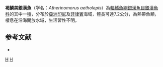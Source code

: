 {{Speciesbox 
| status = NE
| status_system = IUCN3.1
| taxon = Atherinomorus aetholepis
| authority = [[Kimura|Kimura]], [[Iwatsuki|Iwatsuki]] & [[Yoshino|Yoshino]], 2002
| synonyms = 
}}
'''褐鱗美銀漢魚'''（学名：''Atherinomorus aetholepis''）為[[輻鰭魚綱|輻鰭魚綱]][[銀漢魚目|銀漢魚目]][[銀漢魚科|銀漢魚科]]的其中一[[種|種]]，分布於[[亞洲|亞洲]][[印尼|印尼]]及[[菲律賓|菲律賓]]海域，體長可達7.2公分，為熱帶魚類，棲息在沿海開放水域，生活習性不明。

==参考文献==
*{{FishBase_species|genus=Atherinomorus|species=aetholepis|year=2016|month=4}}

{{Taxonbar|from=Q3544911}}

[[Category:美銀漢魚屬|H]]
[[Category:2002年描述的鱼类|H]]